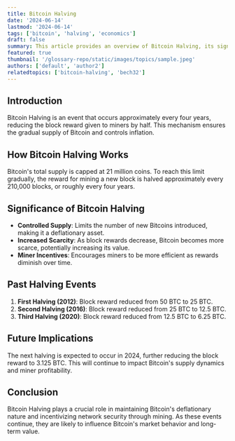 ```yaml
---
title: Bitcoin Halving
date: '2024-06-14'
lastmod: '2024-06-14'
tags: ['bitcoin', 'halving', 'economics']
draft: false
summary: This article provides an overview of Bitcoin Halving, its significance, and its impact on the Bitcoin network and economy.
featured: true
thumbnail: '/glossary-repo/static/images/topics/sample.jpeg'
authors: ['default', 'author2']
relatedtopics: ['bitcoin-halving', 'bech32']
---
```


## Introduction

Bitcoin Halving is an event that occurs approximately every four years, reducing the block reward given to miners by half. This mechanism ensures the gradual supply of Bitcoin and controls inflation.

## How Bitcoin Halving Works

Bitcoin's total supply is capped at 21 million coins. To reach this limit gradually, the reward for mining a new block is halved approximately every 210,000 blocks, or roughly every four years.

## Significance of Bitcoin Halving

- **Controlled Supply**: Limits the number of new Bitcoins introduced, making it a deflationary asset.
- **Increased Scarcity**: As block rewards decrease, Bitcoin becomes more scarce, potentially increasing its value.
- **Miner Incentives**: Encourages miners to be more efficient as rewards diminish over time.

## Past Halving Events

1. **First Halving (2012)**: Block reward reduced from 50 BTC to 25 BTC.
2. **Second Halving (2016)**: Block reward reduced from 25 BTC to 12.5 BTC.
3. **Third Halving (2020)**: Block reward reduced from 12.5 BTC to 6.25 BTC.

## Future Implications

The next halving is expected to occur in 2024, further reducing the block reward to 3.125 BTC. This will continue to impact Bitcoin's supply dynamics and miner profitability.

## Conclusion

Bitcoin Halving plays a crucial role in maintaining Bitcoin's deflationary nature and incentivizing network security through mining. As these events continue, they are likely to influence Bitcoin's market behavior and long-term value.
